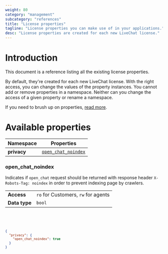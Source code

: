 ```yaml
---
weight: 80
category: "management"
subcategory: "references"
title: "License properties"
tagline: "License properties you can make use of in your applications."
desc: "License properties are created for each new LiveChat license."
---
```


# Introduction

This document is a reference listing all the existing license properties.

By default, they're created for each new LiveChat license. With the right access, you can change the values of the property instances. You cannot add or remove properties in a namespace. Neither can you change the access of a given property or rename a namespace.

If you need to brush up on properties, [read more](/management/configuration-api/#properties).

# Available properties

| Namespace   | Properties                                |
|-------------|-------------------------------------------|
| **privacy** | [`open_chat_noindex`](#open_chat_noindex) |

<Section>
<Text>

### open_chat_noindex

Indicates if `open_chat` request should be returned with response header `X-Robots-Tag: noindex` in order to prevent indexing page by crawlers.

|               |                                         |
| ------------- | --------------------------------------- |
| **Access**    | `ro` for Customers, `rw` for agents     |
| **Data type** | `bool`                                  |

</Text>
<Code>
<CodeResponse title={'Default license properties'}>

```json
{
  "privacy": {
    "open_chat_noindex": true
  }
}
```

</CodeResponse>

</Code>
</Section>
